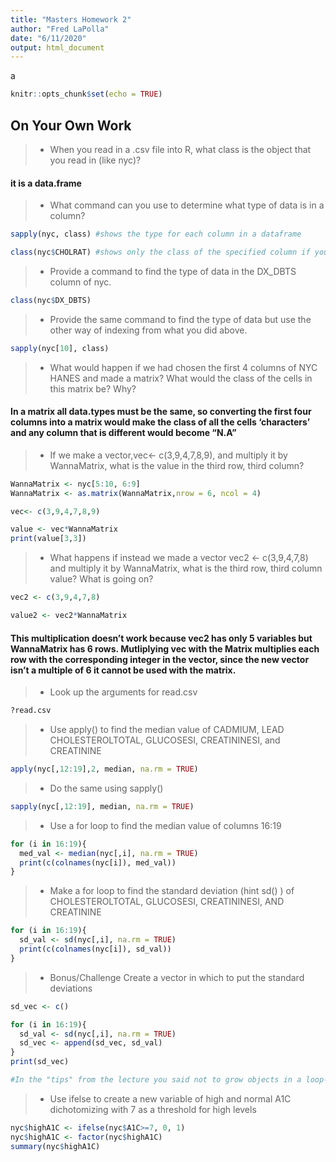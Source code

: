---
title: "Masters Homework 2"
author: "Fred LaPolla"
date: "6/11/2020"
output: html_document
---
a
```{r setup, include=FALSE}
knitr::opts_chunk$set(echo = TRUE)

```


## On Your Own Work

>- When you read in a .csv file into R, what class is the object that you read in (like nyc)?

#### it is a data.frame

>- What command can you use to determine what type of data is in a column?

```{r}
sapply(nyc, class) #shows the type for each column in a dataframe 

class(nyc$CHOLRAT) #shows only the class of the specified column if you know the name
```


>- Provide a command to find the type of data in the DX_DBTS column of nyc. 

```{r}
class(nyc$DX_DBTS)
```


>- Provide the same command to find the type of data but use the other way of indexing from what you did above. 

```{r}
sapply(nyc[10], class)
```



>- What would happen if we had chosen the first 4 columns of NYC HANES and made a matrix? What would the class of the cells in this matrix be? Why?


#### In a matrix all data.types must be the same, so converting the first four columns into a matrix would make the class of all the cells 'characters' and any column that is different would become "N.A"



>- If we make a vector,vec<- c(3,9,4,7,8,9), and multiply it by WannaMatrix, what is the value in the third row, third column? 

```{r}
WannaMatrix <- nyc[5:10, 6:9]
WannaMatrix <- as.matrix(WannaMatrix,nrow = 6, ncol = 4)

vec<- c(3,9,4,7,8,9)

value <- vec*WannaMatrix
print(value[3,3])

```



>- What happens if instead we made a vector vec2 <- c(3,9,4,7,8) and multiply it by WannaMatrix, what is the third row, third column value? What is going on? 

```{r}
vec2 <- c(3,9,4,7,8)

value2 <- vec2*WannaMatrix
```
#### This multiplication doesn't work because vec2 has only 5 variables but WannaMatrix has 6 rows. Mutliplying vec with the Matrix multiplies each row with the corresponding integer in the vector, since the new vector isn't a multiple of 6 it cannot be used with the matrix. 

>- Look up the arguments for read.csv

```{r}
?read.csv
```


>- Use apply() to find the median value of CADMIUM, LEAD CHOLESTEROLTOTAL, GLUCOSESI, CREATININESI, and CREATININE

```{r}
apply(nyc[,12:19],2, median, na.rm = TRUE)
```


>- Do the same using sapply()

```{r}
sapply(nyc[,12:19], median, na.rm = TRUE)
```


>- Use a for loop to find the median value of columns 16:19

```{r}
for (i in 16:19){
  med_val <- median(nyc[,i], na.rm = TRUE)
  print(c(colnames(nyc[i]), med_val))
}
```


>- Make a for loop to find the standard deviation (hint sd() ) of CHOLESTEROLTOTAL, GLUCOSESI, CREATININESI, AND CREATININE

```{r}
for (i in 16:19){
  sd_val <- sd(nyc[,i], na.rm = TRUE)
  print(c(colnames(nyc[i]), sd_val))
}
```


>- Bonus/Challenge Create a vector in which to put the standard deviations 

```{r}
sd_vec <- c()

for (i in 16:19){
  sd_val <- sd(nyc[,i], na.rm = TRUE)
  sd_vec <- append(sd_vec, sd_val)
}
print(sd_vec)

#In the "tips" from the lecture you said not to grow objects in a loop-- does this include append?
```


>- Use ifelse to create a new variable of high and normal A1C dichotomizing with 7 as a threshold for high levels

```{r}

nyc$highA1C <- ifelse(nyc$A1C>=7, 0, 1)
nyc$highA1C <- factor(nyc$highA1C)
summary(nyc$highA1C)
```

